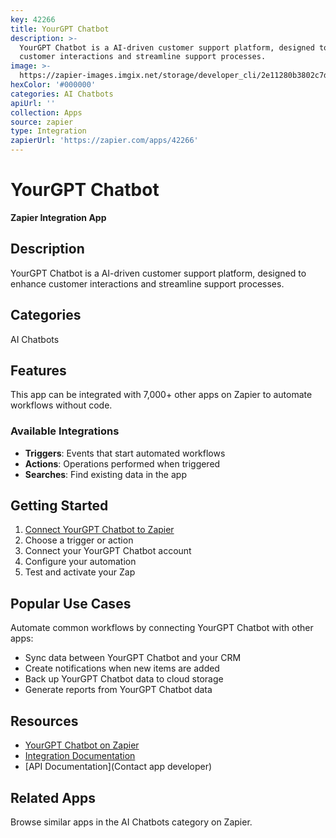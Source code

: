 ```yaml
---
key: 42266
title: YourGPT Chatbot
description: >-
  YourGPT Chatbot is a AI-driven customer support platform, designed to enhance
  customer interactions and streamline support processes.
image: >-
  https://zapier-images.imgix.net/storage/developer_cli/2e11280b3802c7d8e758148bb9e7c222.png?auto=format%2Ccompress&ixlib=python-3.0.0&q=50
hexColor: '#000000'
categories: AI Chatbots
apiUrl: ''
collection: Apps
source: zapier
type: Integration
zapierUrl: 'https://zapier.com/apps/42266'
---
```

# YourGPT Chatbot

**Zapier Integration App**

## Description

YourGPT Chatbot is a AI-driven customer support platform, designed to enhance customer interactions and streamline support processes.

## Categories

AI Chatbots

## Features

This app can be integrated with 7,000+ other apps on Zapier to automate workflows without code.

### Available Integrations

- **Triggers**: Events that start automated workflows
- **Actions**: Operations performed when triggered
- **Searches**: Find existing data in the app

## Getting Started

1. [Connect YourGPT Chatbot to Zapier](https://zapier.com/apps/42266)
2. Choose a trigger or action
3. Connect your YourGPT Chatbot account
4. Configure your automation
5. Test and activate your Zap

## Popular Use Cases

Automate common workflows by connecting YourGPT Chatbot with other apps:

- Sync data between YourGPT Chatbot and your CRM
- Create notifications when new items are added
- Back up YourGPT Chatbot data to cloud storage
- Generate reports from YourGPT Chatbot data

## Resources

- [YourGPT Chatbot on Zapier](https://zapier.com/apps/42266)
- [Integration Documentation](https://zapier.com/apps/42266/integrations)
- [API Documentation](Contact app developer)

## Related Apps

Browse similar apps in the AI Chatbots category on Zapier.

